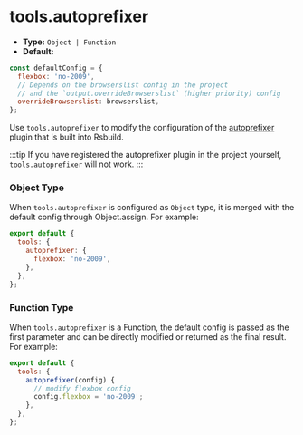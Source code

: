 # tools.autoprefixer

- **Type:** `Object | Function`
- **Default:**

```js
const defaultConfig = {
  flexbox: 'no-2009',
  // Depends on the browserslist config in the project
  // and the `output.overrideBrowserslist` (higher priority) config
  overrideBrowserslist: browserslist,
};
```

Use `tools.autoprefixer` to modify the configuration of the [autoprefixer](https://github.com/postcss/autoprefixer) plugin that is built into Rsbuild.

:::tip
If you have registered the autoprefixer plugin in the project yourself, `tools.autoprefixer` will not work.
:::

### Object Type

When `tools.autoprefixer` is configured as `Object` type, it is merged with the default config through Object.assign. For example:

```js
export default {
  tools: {
    autoprefixer: {
      flexbox: 'no-2009',
    },
  },
};
```

### Function Type

When `tools.autoprefixer` is a Function, the default config is passed as the first parameter and can be directly modified or returned as the final result. For example:

```js
export default {
  tools: {
    autoprefixer(config) {
      // modify flexbox config
      config.flexbox = 'no-2009';
    },
  },
};
```
